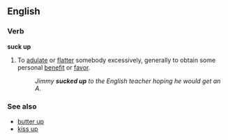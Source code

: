 ==English==
===Verb===
'''suck up'''
#To [[adulate]] or [[flatter]] somebody excessively, generally to obtain some personal [[benefit]] or [[favor]].
#:''Jimmy '''sucked up''' to the English teacher hoping he would get an A.''

===See also===
*[[butter up]]
*[[kiss up]]